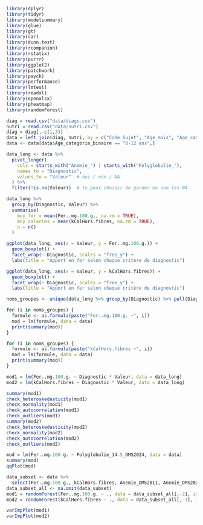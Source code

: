 ```r
library(dplyr)
library(tidyr)
library(modelsummary)
library(glue)
library(gt)
library(car)
library(dunn.test)
library(rcompanion)
library(rstatix)
library(purrr)
library(ggplot2)
library(patchwork)
library(psych)
library(performance)
library(lmtest)
library(readxl)
library(openxlsx)
library(pheatmap)
library(randomForest)
```

```r
diag = read.csv("data/diags.csv")
nutri = read.csv("data/nutri.csv")
diag = diag[,-c(1,3)]
data = left_join(diag, nutri, by = c("Code_Sujet", "Age_mois", "Age_categorie_binaire"))
data <- data[data$Age_categorie_binaire == "8-12 ans",]
```

```r
data_long <- data %>%
  pivot_longer(
    cols = starts_with("Anemie_") | starts_with("Polyglobulie_"),
    names_to = "Diagnostic",
    values_to = "Valeur"  # oui / non / NA
  ) %>%
  filter(!is.na(Valeur))  # tu peux choisir de garder ou non les NA
```

```r
data_long %>%
  group_by(Diagnostic, Valeur) %>%
  summarise(
    moy_fer = mean(Fer..mg.100.g., na.rm = TRUE),
    moy_calories = mean(kCalHors.fibres, na.rm = TRUE),
    n = n()
  )
```

```r
ggplot(data_long, aes(x = Valeur, y = Fer..mg.100.g.)) +
  geom_boxplot() +
  facet_wrap(~ Diagnostic, scales = "free_y") +
  labs(title = "Apport en fer selon chaque critère de diagnostic")
```

```r
ggplot(data_long, aes(x = Valeur, y = kCalHors.fibres)) +
  geom_boxplot() +
  facet_wrap(~ Diagnostic, scales = "free_y") +
  labs(title = "Apport en fer selon chaque critère de diagnostic")
```

```r
noms_groupes <- unique(data_long %>% group_by(Diagnostic) %>% pull(Diagnostic))

for (i in noms_groupes) {
  formule <- as.formula(paste("Fer..mg.100.g. ~", i))
  mod = lm(formule, data = data)
  print(summary(mod))
}
```

```r
for (i in noms_groupes) {
  formule <- as.formula(paste("kCalHors.fibres ~", i))
  mod = lm(formule, data = data)
  print(summary(mod))
}
```


```r
mod1 = lm(Fer..mg.100.g. ~ Diagnostic * Valeur, data = data_long)
mod2 = lm(kCalHors.fibres ~ Diagnostic * Valeur, data = data_long)

summary(mod1)
check_heteroskedasticity(mod1)
check_normality(mod1)
check_autocorrelation(mod1)
check_outliers(mod1)
summary(mod2)
check_heteroskedasticity(mod2)
check_normality(mod2)
check_autocorrelation(mod2)
check_outliers(mod2)
```
```r
mod = lm(Fer..mg.100.g. ~ Polyglobulie_14.5_OMS2024, data = data)
summary(mod)
qqPlot(mod)
```
```r
data_subset <- data %>%
  select(Fer..mg.100.g., kCalHors.fibres, Anemie_OMS2011, Anemie_OMS2024, Anemie_SD, Anemie_2SD, Anemie_Q10, Anemie_2SD_Hbmass_kg, Anemie_Q10_Hbmass, Polyglobulie_14.5_OMS2011, Polyglobulie_14.5_OMS2024, Polyglobulie_SD, Polyglobulie_2SD, Polyglobulie_Q90, Polyglobulie_SD_Hbmass_kg, Polyglobulie_2SD_Hbmass_kg, Polyglobulie_Q90_Hbmass)
data_subset_all <- na.omit(data_subset)
mod1 = randomForest(Fer..mg.100.g. ~ ., data = data_subset_all[,-2], importance = TRUE, ntree = 100000)
mod2 = randomForest(kCalHors.fibres ~ ., data = data_subset_all[,-1], importance = TRUE, ntree = 100000)

varImpPlot(mod1)
varImpPlot(mod2)

```



